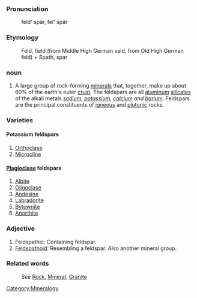 ===Pronunciation===

:feld' spär, fel' spär

===Etymology===

:Feld, field (from Middle High German veld, from Old High German feld) + Spath, spar

===noun===
#A large group of rock-forming [[mineral]]s that, together, make up about 60% of the earth's outer [[crust]]. The feldspars are all [[aluminum]] [[silicate]]s of the alkali metals ''[[sodium]], [[potassium]], [[calcium]] and [[barium]]''. Feldspars are the principal constituents of [[igneous]] and [[plutonic]] rocks.

=== Varieties ===
==== Potassium feldspars ====
#[[Orthoclase]]
#[[Microcline]]

==== [[Plagioclase]] feldspars ====
#[[Albite]]
#[[Oligoclase]]
#[[Andesine]]
#[[Labradorite]]
#[[Bytownite]]
#[[Anorthite]]

===Adjective===
#Feldspathic: Containing feldspar.
#[[Feldspathoid]]: Resembling a feldspar. Also another mineral group.

===Related words===
:''See'' [[Rock]], [[Mineral]], [[Granite]]

[[Category:Mineralogy]]